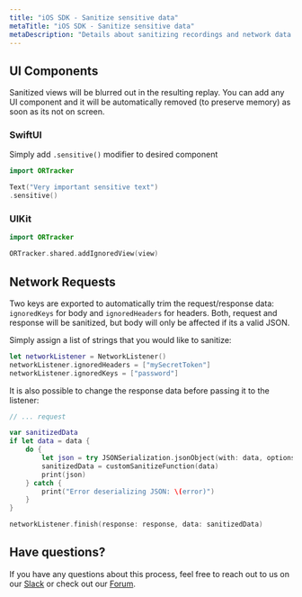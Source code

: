 ```yaml
---
title: "iOS SDK - Sanitize sensitive data"
metaTitle: "iOS SDK - Sanitize sensitive data"
metaDescription: "Details about sanitizing recordings and network data in iOS tracker"
---
```


## UI Components

Sanitized views will be blurred out in the resulting replay. You can add any UI component and it will be automatically removed (to preserve memory) as soon as its not on screen.

### SwiftUI

Simply add `.sensitive()` modifier to desired component

```swift
import ORTracker

Text("Very important sensitive text")
.sensitive()

```

### UIKit

```swift
import ORTracker

ORTracker.shared.addIgnoredView(view)
```

## Network Requests

Two keys are exported to automatically trim the request/response data: `ignoredKeys` for body and `ignoredHeaders` for headers. Both, request and response will be sanitized, but body will only be affected if its a valid JSON.

Simply assign a list of strings that you would like to sanitize:

```swift
let networkListener = NetworkListener()
networkListener.ignoredHeaders = ["mySecretToken"]
networkListener.ignoredKeys = ["password"]
```

It is also possible to change the response data before passing it to the listener:

```swift
// ... request

var sanitizedData
if let data = data {
	do {
		let json = try JSONSerialization.jsonObject(with: data, options: [])
		sanitizedData = customSanitizeFunction(data)
		print(json)
	} catch {
		print("Error deserializing JSON: \(error)")
	}
}

networkListener.finish(response: response, data: sanitizedData)
```

## Have questions?
If you have any questions about this process, feel free to reach out to us on our [Slack](https://slack.openreplay.com) or check out our [Forum](https://forum.openreplay.com).